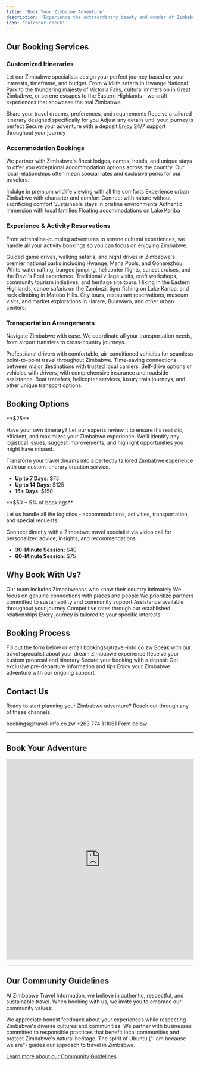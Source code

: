 ```yaml
---
title: 'Book Your Zimbabwe Adventure'
description: 'Experience the extraordinary beauty and wonder of Zimbabwe with expertly curated travel services from Zimbabwe Travel Information, your trusted companion for authentic Zimbabwean adventures.'
icon: 'calendar-check'
---
```


## Our Booking Services

### Customized Itineraries

Let our Zimbabwe specialists design your perfect journey based on your interests, timeframe, and budget. From wildlife safaris in Hwange National Park to the thundering majesty of Victoria Falls, cultural immersion in Great Zimbabwe, or serene escapes to the Eastern Highlands - we craft experiences that showcase the real Zimbabwe.

<Steps>
  <Step title="Initial Consultation">
    Share your travel dreams, preferences, and requirements
  </Step>
  <Step title="Custom Proposal">
    Receive a tailored itinerary designed specifically for you
  </Step>
  <Step title="Refinement">
    Adjust any details until your journey is perfect
  </Step>
  <Step title="Confirmation">
    Secure your adventure with a deposit
  </Step>
  <Step title="Travel with Confidence">
    Enjoy 24/7 support throughout your journey
  </Step>
</Steps>

### Accommodation Bookings

We partner with Zimbabwe's finest lodges, camps, hotels, and unique stays to offer you exceptional accommodation options across the country. Our local relationships often mean special rates and exclusive perks for our travelers.

<CardGroup cols={2}>
  <Card title="Luxury Safari Lodges" icon="hotel">
    Indulge in premium wildlife viewing with all the comforts
  </Card>
  <Card title="Boutique City Hotels" icon="building">
    Experience urban Zimbabwe with character and comfort
  </Card>
  <Card title="Tented Camps" icon="campground">
    Connect with nature without sacrificing comfort
  </Card>
  <Card title="Eco-Retreats" icon="leaf">
    Sustainable stays in pristine environments
  </Card>
  <Card title="Cultural Homestays" icon="house-user">
    Authentic immersion with local families
  </Card>
  <Card title="Houseboats" icon="ship">
    Floating accommodations on Lake Kariba
  </Card>
</CardGroup>

### Experience & Activity Reservations

From adrenaline-pumping adventures to serene cultural experiences, we handle all your activity bookings so you can focus on enjoying Zimbabwe.

<Accordion>
  <AccordionItem title="Wildlife Safaris">
    Guided game drives, walking safaris, and night drives in Zimbabwe's premier national parks including Hwange, Mana Pools, and Gonarezhou.
  </AccordionItem>
  <AccordionItem title="Victoria Falls Activities">
    White water rafting, bungee jumping, helicopter flights, sunset cruises, and the Devil's Pool experience.
  </AccordionItem>
  <AccordionItem title="Cultural Experiences">
    Traditional village visits, craft workshops, community tourism initiatives, and heritage site tours.
  </AccordionItem>
  <AccordionItem title="Adventure Activities">
    Hiking in the Eastern Highlands, canoe safaris on the Zambezi, tiger fishing on Lake Kariba, and rock climbing in Matobo Hills.
  </AccordionItem>
  <AccordionItem title="Urban Experiences">
    City tours, restaurant reservations, museum visits, and market explorations in Harare, Bulawayo, and other urban centers.
  </AccordionItem>
</Accordion>

### Transportation Arrangements

Navigate Zimbabwe with ease. We coordinate all your transportation needs, from airport transfers to cross-country journeys.

<Tabs>
  <Tab title="Private Transfers">
    Professional drivers with comfortable, air-conditioned vehicles for seamless point-to-point travel throughout Zimbabwe.
  </Tab>
  <Tab title="Domestic Flights">
    Time-saving connections between major destinations with trusted local carriers.
  </Tab>
  <Tab title="Car Rentals">
    Self-drive options or vehicles with drivers, with comprehensive insurance and roadside assistance.
  </Tab>
  <Tab title="Specialty Transport">
    Boat transfers, helicopter services, luxury train journeys, and other unique transport options.
  </Tab>
</Tabs>

## Booking Options

<Card title="Self-Planned Travel with Expert Review" icon="magnifying-glass" color="#4CAF50">
  **$25**

  Have your own itinerary? Let our experts review it to ensure it's realistic, efficient, and maximizes your Zimbabwe experience. We'll identify any logistical issues, suggest improvements, and highlight opportunities you might have missed.
</Card>

<Card title="Custom Itinerary Creation" icon="map" color="#2196F3">
  Transform your travel dreams into a perfectly tailored Zimbabwe experience with our custom itinerary creation service.

  - **Up to 7 Days**: $75
  - **Up to 14 Days**: $125
  - **15+ Days**: $150
</Card>

<Card title="Full Service Booking Assistance" icon="concierge-bell" color="#9C27B0">
  **$50 + 5% of bookings**

  Let us handle all the logistics - accommodations, activities, transportation, and special requests.
</Card>

<Card title="Virtual Guide Consultation" icon="video" color="#FF9800">
  Connect directly with a Zimbabwe travel specialist via video call for personalized advice, insights, and recommendations.

  - **30-Minute Session**: $40
  - **60-Minute Session**: $75
</Card>

## Why Book With Us?

<CardGroup cols={2}>
  <Card title="Local Expertise" icon="map-location-dot">
    Our team includes Zimbabweans who know their country intimately
  </Card>
  <Card title="Authentic Experiences" icon="face-smile">
    We focus on genuine connections with places and people
  </Card>
  <Card title="Responsible Travel" icon="leaf">
    We prioritize partners committed to sustainability and community support
  </Card>
  <Card title="24/7 Support" icon="headset">
    Assistance available throughout your journey
  </Card>
  <Card title="Value" icon="sack-dollar">
    Competitive rates through our established relationships
  </Card>
  <Card title="Personalization" icon="wand-magic-sparkles">
    Every journey is tailored to your specific interests
  </Card>
</CardGroup>

## Booking Process

<Steps>
  <Step title="Inquire">
    Fill out the form below or email bookings@travel-info.co.zw
  </Step>
  <Step title="Consult">
    Speak with our travel specialist about your dream Zimbabwe experience
  </Step>
  <Step title="Review">
    Receive your custom proposal and itinerary
  </Step>
  <Step title="Confirm">
    Secure your booking with a deposit
  </Step>
  <Step title="Prepare">
    Get exclusive pre-departure information and tips
  </Step>
  <Step title="Travel">
    Enjoy your Zimbabwe adventure with our ongoing support
  </Step>
</Steps>

## Contact Us

Ready to start planning your Zimbabwe adventure? Reach out through any of these channels:

<CardGroup cols={3}>
  <Card title="Email" icon="envelope">
    bookings@travel-info.co.zw
  </Card>
  <Card title="WhatsApp" icon="whatsapp">
    +263 774 111061
  </Card>
  <Card title="Online" icon="globe">
    Form below
  </Card>
</CardGroup>

---
## Book Your Adventure


<iframe
      id="JotFormIFrame-251418593486063"
      title="Booking Request Form"
      onload="window.parent.scrollTo(0,0)"
      allowtransparency="true"
      allow="geolocation; microphone; camera; fullscreen; payment"
      src="https://form.jotform.com/251418593486063"
      frameborder="0"
      style="min-width:100%;max-width:100%;height:539px;border:none;"
      scrolling="no"
>
</iframe>
    <script src='https://cdn.jotfor.ms/s/umd/latest/for-form-embed-handler.js'></script>
    <script>window.jotformEmbedHandler("iframe[id='JotFormIFrame-251418593486063']", "https://form.jotform.com/")</script>
    

---

## Our Community Guidelines

At Zimbabwe Travel Information, we believe in authentic, respectful, and sustainable travel. When booking with us, we invite you to embrace our community values:

<Card title="Share with Respect and Authenticity" icon="comments">
  We appreciate honest feedback about your experiences while respecting Zimbabwe's diverse cultures and communities.
</Card>

<Card title="Prioritize Safety and Sustainability" icon="shield-heart">
  We partner with businesses committed to responsible practices that benefit local communities and protect Zimbabwe's natural heritage.
</Card>

<Card title="Build Community Through Generosity" icon="handshake">
  The spirit of Ubuntu ("I am because we are") guides our approach to travel in Zimbabwe.
</Card>

[Learn more about our Community Guidelines](/community-guidelines)
